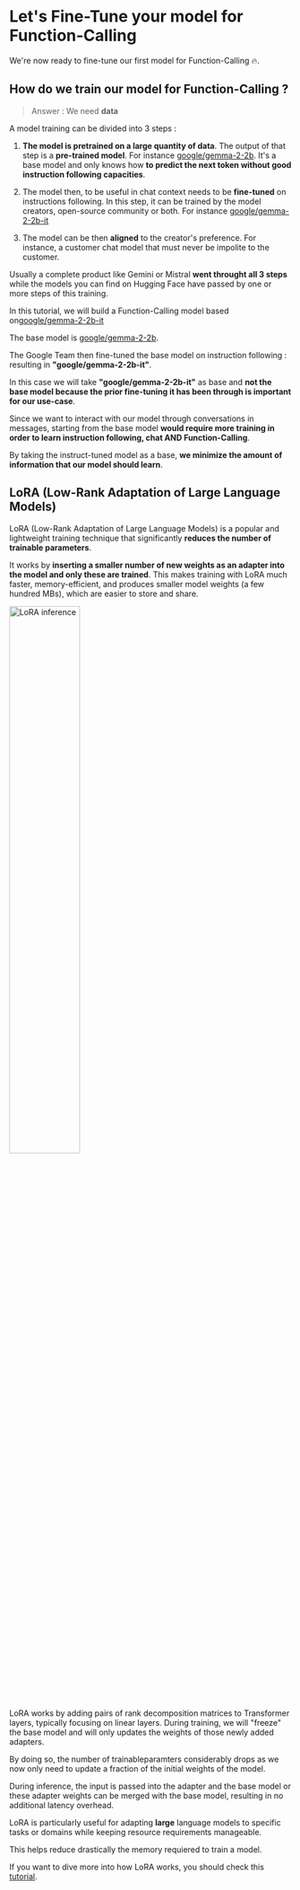 # Let's Fine-Tune your model for Function-Calling

We're now ready to fine-tune our first model for Function-Calling 🔥.

## How do we train our model for Function-Calling ?

> Answer : We need **data**

A model training can be divided into 3 steps :

1. **The model is pretrained on a large quantity of data**. The output of that step is a **pre-trained model**. For instance [google/gemma-2-2b](https://huggingface.co/google/gemma-2-2b). It's a base model and only knows how **to predict the next token without good instruction following capacities**.

2. The model then, to be useful in chat context needs to be **fine-tuned** on instructions following. In this step, it can be trained by the model creators, open-source community or both. For instance [google/gemma-2-2b-it](https://huggingface.co/google/gemma-2-2b-it) 

3. The model can be then **aligned** to the creator's preference. For instance, a customer chat model that must never be impolite to the customer.

Usually a complete product like Gemini or Mistral **went throught all 3 steps** while the models you can find on Hugging Face have passed by one or more steps of this training.

In this tutorial, we will build a Function-Calling model based on[google/gemma-2-2b-it](https://huggingface.co/google/gemma-2-2b-it) 

The base model is [google/gemma-2-2b](https://huggingface.co/google/gemma-2-2b). 

The Google Team then fine-tuned the base model on instruction following : resulting in **"google/gemma-2-2b-it"**. 

In this case we will take **"google/gemma-2-2b-it"** as base and **not the base model because the prior fine-tuning it has been through is important for our use-case**.

Since we want to interact with our model through conversations in messages, starting from the base model **would require more training in order to learn instruction following, chat AND Function-Calling**.

By taking the instruct-tuned model as a base, **we minimize the amount of information that our model should learn**.

## LoRA  (Low-Rank Adaptation of Large Language Models)

LoRA (Low-Rank Adaptation of Large Language Models) is a popular and lightweight training technique that significantly **reduces the number of trainable parameters**.

It works by **inserting a smaller number of new weights as an adapter into the model and only these are trained**. 
This makes training with LoRA much faster, memory-efficient, and produces smaller model weights (a few hundred MBs), which are easier to store and share. 

<img src="https://huggingface.co/datasets/agents-course/course-images/resolve/main/en/unit1/blog_multi-lora-serving_LoRA.gif" alt="LoRA inference" width="50%"/>

LoRA works by adding pairs of rank decomposition matrices to Transformer layers, typically focusing on linear layers.
During training, we will "freeze" the base model and will only updates the weights of those newly added adapters. 

By doing so, the number of trainableparamters considerably drops as we now only need to update a fraction of the initial weights of the model.

During inference, the input is passed into the adapter and the base model or these adapter weights can be merged with the base model, resulting in no additional latency overhead. 

LoRA is particularly useful for adapting **large** language models to specific tasks or domains while keeping resource requirements manageable.

This helps reduce drastically the memory requiered to train a model.

If you want to dive more into how LoRA works, you should check this [tutorial](https://www.datacamp.com/tutorial/mastering-low-rank-adaptation-lora-enhancing-large-language-models-for-efficient-adaptation).


